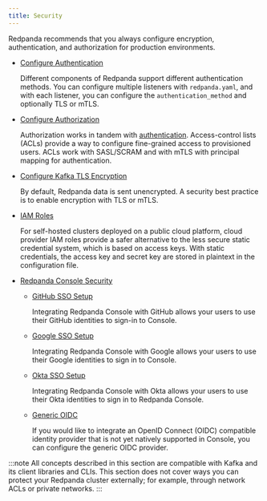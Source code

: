 ```yaml
---
title: Security
---
```


<head>
    <meta name="title" content="Security | Redpanda Docs"/>
    <meta name="description" content="Security index page."/>
</head>

Redpanda recommends that you always configure encryption, authentication, and authorization for production environments. 

- [Configure Authentication](../security/authentication)
  
  Different components of Redpanda support different authentication methods. You can configure multiple listeners with `redpanda.yaml`, and with each listener, you can configure the `authentication_method` and optionally TLS or mTLS.

- [Configure Authorization](../security/authorization)
  
  Authorization works in tandem with [authentication](../security/authentication). Access-control lists (ACLs) provide a way to configure fine-grained access to provisioned users. ACLs work with SASL/SCRAM and with mTLS with principal mapping for authentication. 

- [Configure Kafka TLS Encryption](../security/encryption)
  
  By default, Redpanda data is sent unencrypted. A security best practice is to enable encryption with TLS or mTLS. 

- [IAM Roles](../security/iam-roles)

  For self-hosted clusters deployed on a public cloud platform, cloud provider IAM roles provide a safer alternative to the less secure static credential system, which is based on access keys. With static credentials, the access key and secret key are stored in plaintext in the configuration file.

- [Redpanda Console Security](../security/console)
  - [GitHub SSO Setup](../security/console/github)

    Integrating Redpanda Console with GitHub allows your users to use their GitHub identities to sign-in to Console.

  - [Google SSO Setup](../security/console/google)

    Integrating Redpanda Console with Google allows your users to use their Google identities to sign in to Console.

  - [Okta SSO Setup](../security/console/okta)

    Integrating Redpanda Console with Okta allows your users to use their Okta identities to sign in to Redpanda Console.

  - [Generic OIDC](../security/console/generic-oidc)

    If you would like to integrate an OpenID Connect (OIDC) compatible identity provider that is not yet natively supported in Console,
    you can configure the generic OIDC provider.

:::note
All concepts described in this section are compatible with Kafka and its client libraries and CLIs. This section does not cover ways you can protect your Redpanda cluster externally; for example, through network ACLs or private networks.
:::